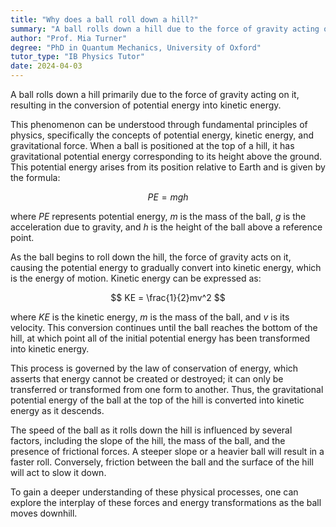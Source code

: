 ```yaml
---
title: "Why does a ball roll down a hill?"
summary: "A ball rolls down a hill due to the force of gravity acting on it, converting potential energy into kinetic energy."
author: "Prof. Mia Turner"
degree: "PhD in Quantum Mechanics, University of Oxford"
tutor_type: "IB Physics Tutor"
date: 2024-04-03
---
```


A ball rolls down a hill primarily due to the force of gravity acting on it, resulting in the conversion of potential energy into kinetic energy.

This phenomenon can be understood through fundamental principles of physics, specifically the concepts of potential energy, kinetic energy, and gravitational force. When a ball is positioned at the top of a hill, it has gravitational potential energy corresponding to its height above the ground. This potential energy arises from its position relative to Earth and is given by the formula:

$$
PE = mgh
$$

where $PE$ represents potential energy, $m$ is the mass of the ball, $g$ is the acceleration due to gravity, and $h$ is the height of the ball above a reference point.

As the ball begins to roll down the hill, the force of gravity acts on it, causing the potential energy to gradually convert into kinetic energy, which is the energy of motion. Kinetic energy can be expressed as:

$$
KE = \frac{1}{2}mv^2
$$

where $KE$ is the kinetic energy, $m$ is the mass of the ball, and $v$ is its velocity. This conversion continues until the ball reaches the bottom of the hill, at which point all of the initial potential energy has been transformed into kinetic energy.

This process is governed by the law of conservation of energy, which asserts that energy cannot be created or destroyed; it can only be transferred or transformed from one form to another. Thus, the gravitational potential energy of the ball at the top of the hill is converted into kinetic energy as it descends.

The speed of the ball as it rolls down the hill is influenced by several factors, including the slope of the hill, the mass of the ball, and the presence of frictional forces. A steeper slope or a heavier ball will result in a faster roll. Conversely, friction between the ball and the surface of the hill will act to slow it down. 

To gain a deeper understanding of these physical processes, one can explore the interplay of these forces and energy transformations as the ball moves downhill.
    